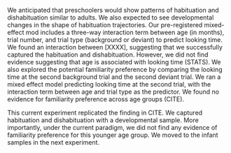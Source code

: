 

We anticipated that preschoolers would show patterns of habituation and dishabituation similar to adults. We also expected to see developmental changes in the shape of habituation trajectories. Our pre-registered mixed-effect mod includes a three-way interaction term between age (in months), trial number, and trial type (background or deviant) to predict looking time. We found an interaction between [XXXX], suggesting that we successfully captured the habituation and dishabituation. However, we did not find evidence suggesting that age is associated with looking time (STATS). We also explored the potential familiarity preference by comparing the looking time at the second background trial and the second deviant trial. We ran a mixed effect model predicting looking time at the second trial, with the interaction term between age and trial type as the predictor. We found no evidence for familiarity preference across age groups (CITE).  

This current experiment replicated the finding in CITE. We captured habituation and dishabituation with a developmental sample. More importantly, under the current paradigm, we did not find any evidence of familiarity preference for this younger age group. We moved to the infant samples in the next experiment.
